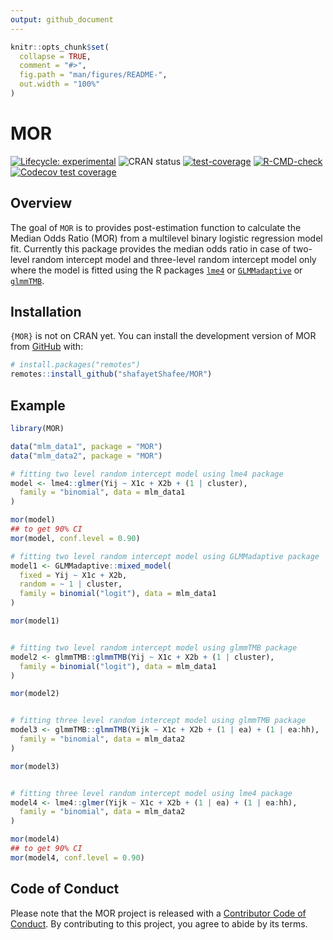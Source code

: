 ```yaml
---
output: github_document
---
```


<!-- README.md is generated from README.Rmd. Please edit that file -->

```r
knitr::opts_chunk$set(
  collapse = TRUE,
  comment = "#>",
  fig.path = "man/figures/README-",
  out.width = "100%"
)
```

# MOR

<!-- badges: start -->

[![Lifecycle: experimental](https://img.shields.io/badge/Lifecycle-Stable-97ca00)](https://lifecycle.r-lib.org/articles/stages.html#stable) ![CRAN status](https://img.shields.io/badge/CRAN-not%20published-red)
[![test-coverage](https://github.com/shafayetShafee/MOR/actions/workflows/test-coverage.yaml/badge.svg)](https://github.com/shafayetShafee/MOR/actions/workflows/test-coverage.yaml)
[![R-CMD-check](https://github.com/shafayetShafee/MOR/actions/workflows/R-CMD-check.yaml/badge.svg)](https://github.com/shafayetShafee/MOR/actions/workflows/R-CMD-check.yaml)
[![Codecov test coverage](https://codecov.io/gh/shafayetShafee/MOR/branch/main/graph/badge.svg)](https://app.codecov.io/gh/shafayetShafee/MOR?branch=main)
<!-- badges: end -->

## Overview

The goal of `MOR` is to provides post-estimation function to calculate the Median Odds Ratio
(MOR) from a multilevel binary logistic regression model fit. Currently this package
provides the median odds ratio in case of two-level random intercept model and three-level random intercept model only where the model is fitted using the R packages [`lme4`](https://github.com/lme4/lme4/) or [`GLMMadaptive`](https://drizopoulos.github.io/GLMMadaptive/index.html) or [`glmmTMB`](https://glmmtmb.github.io/glmmTMB/).

## Installation

`{MOR}` is not on CRAN yet. You can install the development version of MOR from [GitHub](https://github.com/) with:

``` r
# install.packages("remotes")
remotes::install_github("shafayetShafee/MOR")
```

## Example

```r
library(MOR)

data("mlm_data1", package = "MOR")
data("mlm_data2", package = "MOR")

# fitting two level random intercept model using lme4 package
model <- lme4::glmer(Yij ~ X1c + X2b + (1 | cluster),
  family = "binomial", data = mlm_data1
)

mor(model)
## to get 90% CI
mor(model, conf.level = 0.90)

# fitting two level random intercept model using GLMMadaptive package
model1 <- GLMMadaptive::mixed_model(
  fixed = Yij ~ X1c + X2b,
  random = ~ 1 | cluster,
  family = binomial("logit"), data = mlm_data1
)

mor(model1)


# fitting two level random intercept model using glmmTMB package
model2 <- glmmTMB::glmmTMB(Yij ~ X1c + X2b + (1 | cluster),
  family = binomial("logit"), data = mlm_data1
)

mor(model2)


# fitting three level random intercept model using glmmTMB package
model3 <- glmmTMB::glmmTMB(Yijk ~ X1c + X2b + (1 | ea) + (1 | ea:hh),
  family = "binomial", data = mlm_data2
)

mor(model3)


# fitting three level random intercept model using lme4 package
model4 <- lme4::glmer(Yijk ~ X1c + X2b + (1 | ea) + (1 | ea:hh),
  family = "binomial", data = mlm_data2
)

mor(model4)
## to get 90% CI
mor(model4, conf.level = 0.90)
```


## Code of Conduct

Please note that the MOR project is released with a [Contributor Code of Conduct](https://contributor-covenant.org/version/2/1/CODE_OF_CONDUCT.html). By contributing to this project, you agree to abide by its terms.
